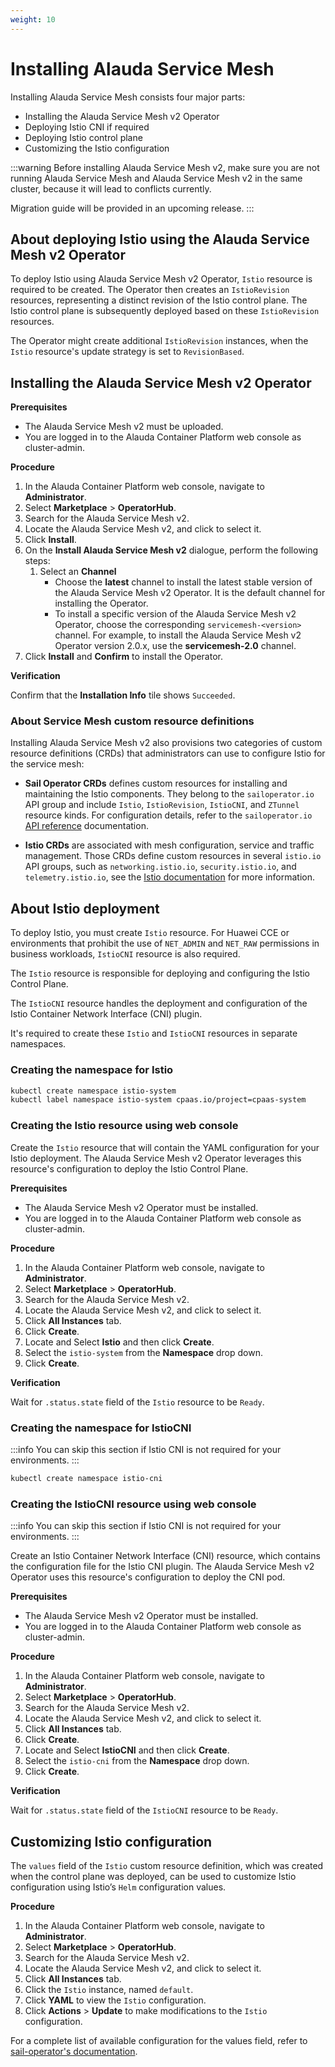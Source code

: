 ```yaml
---
weight: 10
---
```


# Installing Alauda Service Mesh

Installing Alauda Service Mesh consists four major parts:

- Installing the Alauda Service Mesh v2 Operator
- Deploying Istio CNI if required
- Deploying Istio control plane
- Customizing the Istio configuration

:::warning
Before installing Alauda Service Mesh v2, make sure you are not running Alauda Service Mesh and Alauda Service Mesh v2 in the same cluster,
because it will lead to conflicts currently.

Migration guide will be provided in an upcoming release.
:::

## About deploying Istio using the Alauda Service Mesh v2 Operator

To deploy Istio using Alauda Service Mesh v2 Operator, `Istio` resource is required to be created.
The Operator then creates an `IstioRevision` resources, representing a distinct revision of the Istio control plane.
The Istio control plane is subsequently deployed based on these `IstioRevision` resources.

The Operator might create additional `IstioRevision` instances, when the `Istio` resource's update strategy is set to `RevisionBased`.

## Installing the Alauda Service Mesh v2 Operator

**Prerequisites**

- The Alauda Service Mesh v2 must be uploaded.
- You are logged in to the Alauda Container Platform web console as cluster-admin.

**Procedure**

1. In the Alauda Container Platform web console, navigate to **Administrator**.
2. Select **Marketplace** > **OperatorHub**.
3. Search for the Alauda Service Mesh v2.
4. Locate the Alauda Service Mesh v2, and click to select it.
5. Click **Install**.
6. On the **Install Alauda Service Mesh v2** dialogue, perform the following steps:
   1. Select an **Channel**
      - Choose the **latest** channel to install the latest stable version of the Alauda Service Mesh v2 Operator. It is the default channel for installing the Operator.
      - To install a specific version of the Alauda Service Mesh v2 Operator, choose the corresponding `servicemesh-<version>` channel. For example, to install the Alauda Service Mesh v2 Operator version 2.0.x, use the **servicemesh-2.0** channel.
7. Click **Install** and **Confirm** to install the Operator.

**Verification**

Confirm that the **Installation Info** tile shows `Succeeded`.

### About Service Mesh custom resource definitions

Installing Alauda Service Mesh v2 also provisions two categories of custom resource definitions (CRDs) that administrators can use to configure Istio for the service mesh:

- **Sail Operator CRDs** defines custom resources for installing and maintaining the Istio components.
  They belong to the `sailoperator.io` API group and include `Istio`, `IstioRevision`, `IstioCNI`, and `ZTunnel` resource kinds.
  For configuration details, refer to the `sailoperator.io` [API reference](https://github.com/alauda-mesh/sail-operator/blob/main/docs/api-reference/sailoperator.io.md) documentation.

- **Istio CRDs** are associated with mesh configuration, service and traffic management.
  Those CRDs define custom resources in several `istio.io` API groups, such as `networking.istio.io`, `security.istio.io`, and `telemetry.istio.io`, see the [Istio documentation](https://istio.io/latest/docs/) for more information.

## About Istio deployment

To deploy Istio, you must create `Istio` resource. For Huawei CCE or environments that prohibit the use of `NET_ADMIN` and `NET_RAW` permissions in business workloads, `IstioCNI` resource is also required.

The `Istio` resource is responsible for deploying and configuring the Istio Control Plane.

The `IstioCNI` resource handles the deployment and configuration of the Istio Container Network Interface (CNI) plugin.

It's required to create these `Istio` and `IstioCNI` resources in separate namespaces.

### Creating the namespace for Istio

```bash
kubectl create namespace istio-system
kubectl label namespace istio-system cpaas.io/project=cpaas-system
```

### Creating the Istio resource using web console

Create the `Istio` resource that will contain the YAML configuration for your Istio deployment.
The Alauda Service Mesh v2 Operator leverages this resource's configuration to deploy the Istio Control Plane.

**Prerequisites**

- The Alauda Service Mesh v2 Operator must be installed.
- You are logged in to the Alauda Container Platform web console as cluster-admin.

**Procedure**

1. In the Alauda Container Platform web console, navigate to **Administrator**.
2. Select **Marketplace** > **OperatorHub**.
3. Search for the Alauda Service Mesh v2.
4. Locate the Alauda Service Mesh v2, and click to select it.
5. Click **All Instances** tab.
6. Click **Create**.
7. Locate and Select **Istio** and then click **Create**.
8. Select the `istio-system` from the **Namespace** drop down.
9. Click **Create**.

**Verification**

Wait for `.status.state` field of the `Istio` resource to be `Ready`.

### Creating the namespace for IstioCNI

:::info
You can skip this section if Istio CNI is not required for your environments.
:::

```bash
kubectl create namespace istio-cni
```

### Creating the IstioCNI resource using web console

:::info
You can skip this section if Istio CNI is not required for your environments.
:::

Create an Istio Container Network Interface (CNI) resource, which contains the configuration file for the Istio CNI plugin.
The Alauda Service Mesh v2 Operator uses this resource's configuration to deploy the CNI pod.

**Prerequisites**

- The Alauda Service Mesh v2 Operator must be installed.
- You are logged in to the Alauda Container Platform web console as cluster-admin.

**Procedure**

1. In the Alauda Container Platform web console, navigate to **Administrator**.
2. Select **Marketplace** > **OperatorHub**.
3. Search for the Alauda Service Mesh v2.
4. Locate the Alauda Service Mesh v2, and click to select it.
5. Click **All Instances** tab.
6. Click **Create**.
7. Locate and Select **IstioCNI** and then click **Create**.
8. Select the `istio-cni` from the **Namespace** drop down.
9. Click **Create**.

**Verification**

Wait for `.status.state` field of the `IstioCNI` resource to be `Ready`.

## Customizing Istio configuration

The `values` field of the `Istio` custom resource definition, which was created when the control plane was deployed,
can be used to customize Istio configuration using Istio’s `Helm` configuration values.

**Procedure**

1. In the Alauda Container Platform web console, navigate to **Administrator**.
2. Select **Marketplace** > **OperatorHub**.
3. Search for the Alauda Service Mesh v2.
4. Locate the Alauda Service Mesh v2, and click to select it.
5. Click **All Instances** tab.
6. Click the `Istio` instance, named `default`.
7. Click **YAML** to view the `Istio` configuration.
8. Click **Actions** > **Update** to make modifications to the `Istio` configuration.

For a complete list of available configuration for the values field, refer to [sail-operator's documentation](https://github.com/alauda-mesh/sail-operator/blob/main/docs/api-reference/sailoperator.io.md).
